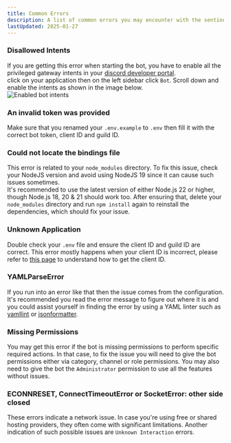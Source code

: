 ```yaml
---
title: Common Errors
description: A list of common errors you may encounter with the sentinel tickets bot.
lastUpdated: 2025-01-27
---
```


### Disallowed Intents
If you are getting this error when starting the bot, you have to enable all the privileged gateway intents in your <a href="https://discord.com/developers/applications" target="_blank">discord developer portal</a>.  
click on your application then on the left sidebar click `Bot`. Scroll down and enable the intents as shown in the image below.  
![Enabled bot intents](https://imgur.com/CpJtalJ.png)

### An invalid token was provided
Make sure that you renamed your `.env.example` to `.env` then fill it with the correct bot token, client ID and guild ID.

### Could not locate the bindings file
This error is related to your `node_modules` directory. To fix this issue, check your NodeJS version and avoid using NodeJS 19 since it can cause such issues sometimes.  
It's recommended to use the latest version of either Node.js 22 or higher, though Node.js 18, 20 & 21 should work too. After ensuring that, delete your `node_modules` directory and run `npm install` again to reinstall the dependencies, which should fix your issue.

### Unknown Application
Double check your `.env` file and ensure the client ID and guild ID are correct. This error mostly happens when your client ID is incorrect, please refer to <a href="/setup/createabot">this page</a> to understand how to get the client ID.

### YAMLParseError
If you run into an error like that then the issue comes from the configuration. It's recommended you read the error message to figure out where it is and you could assist yourself in finding the error by using a YAML linter such as <a href="https://www.yamllint.com/" target="_blank">yamllint</a> or <a href="https://jsonformatter.org/yaml-validator" target="_blank">jsonformatter</a>.

### Missing Permissions
You may get this error if the bot is missing permissions to perform specific required actions. In that case, to fix the issue you will need to give the bot permissions either via category, channel or role permissions. You may also need to give the bot the `Administrator` permission to use all the features without issues.

### ECONNRESET, ConnectTimeoutError or SocketError: other side closed
These errors indicate a network issue. In case you're using free or shared hosting providers, they often come with significant limitations. Another indication of such possible issues are `Unknown Interaction` errors.